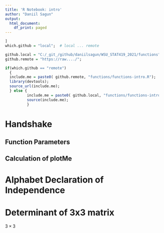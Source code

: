 ```yaml
---
title: 'R Notebook: intro'
author: "Daniil Sagun"
output:
  html_document:
    df_print: paged
---
```


```r
]
which.github = "local";  # local ... remote 

github.local = "C:/_git_/github/daniilsagun/WSU_STAT419_2021/functions";
github.remote = "https://raw..../";

if(which.github == "remote")
  {
  include.me = paste0( github.remote, "functions/functions-intro.R");
  library(devtools);
  source_url(include.me);
  } else {
          include.me = paste0( github.local, "functions/functions-intro.R");
          source(include.me);
          }
```


# Handshake

## Function Parameters

## Calculation of plotMe


# Alphabet Declaration of Independence

# Determinant of 3x3 matrix

$3 \times 3$


